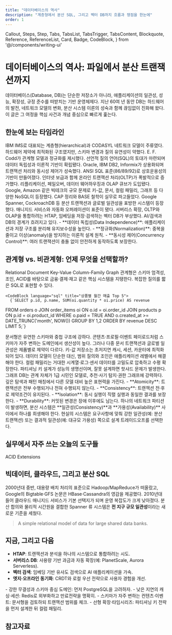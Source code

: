 ```yaml
---
title: "데이터베이스의 역사"
description: "계층형에서 분산 SQL, 그리고 벡터 DB까지 흐름과 쟁점을 한눈에"
order: 1
---
```


  Callout,
  Steps,
  Step,
  Tabs,
  TabsList,
  TabsTrigger,
  TabsContent,
  Blockquote,
  Reference,
  ReferenceList,
  Card,
  Badge,
  CodeBlock,
} from '@/components/writing-ui'

# 데이터베이스의 역사: 파일에서 분산 트랜잭션까지

데이터베이스(Database, DB)는 단순한 저장소가 아니라, 애플리케이션의 일관성, 성능, 확장성, 규정 준수를 떠받치는 기반 운영체제다. 지난 60여 년 동안 DB는 하드웨어의 발전, 네트워크 모델의 변화, 분산 시스템 이론의 성숙과 함께 끊임없이 진화해 왔다. 이 글은 그 여정을 핵심 사건과 개념 중심으로 빠르게 훑는다.

## 한눈에 보는 타임라인

<Steps>
  <Step title="1960s: 계층형·네트워크형 모델의 시대">
    IBM IMS로 대표되는 계층형(hierarchical)과 CODASYL 네트워크 모델이 주류였다. 하드웨어 제약에 최적화된 구조였지만, 스키마 변경과 질의 유연성이 약했다.
  </Step>
  <Step title="1970s: 관계형 모델의 탄생">
    E. F. Codd가 관계형 모델과 정규화를 제시했다. 선언적 질의 언어(SQL)의 토대가 마련되며 데이터 독립성과 이론적 기반이 확립됐다.
  </Step>
  <Step title="1980s: 상용 RDBMS의 부상">
    Oracle, IBM DB2, Informix가 상용화되며 트랜잭션 처리와 동시성 제어가 성숙했다. ANSI SQL 표준(86/89/92)로 상호운용성의 기반이 만들어졌다.
  </Step>
  <Step title="1990s: OLTP·OLAP, 복제와 고가용성">
    인터넷 보급과 함께 온라인 트랜잭션 처리(OLTP)가 폭발적으로 증가했다. 리플리케이션, 페일오버, 데이터 웨어하우징과 OLAP 큐브가 도입됐다.
  </Step>
  <Step title="2000s: 웹 규모와 NoSQL의 등장">
    Google, Amazon 같은 빅테크의 규모 문제로 키-값, 문서, 컬럼 패밀리, 그래프 등 다양한 NoSQL이 등장했다. CAP 정리와 BASE 철학이 실무로 파고들었다.
  </Step>
  <Step title="2010s: NewSQL·분산 SQL과 클라우드 네이티브">
    Google Spanner, CockroachDB 등 분산 트랜잭션과 글로벌 일관성을 표방한 시스템이 등장했다. 매니지드 서비스와 자동화 오퍼레이션이 표준이 됐다.
  </Step>
  <Step title="2020s: 서버리스·HTAP·벡터 DB">
    서버리스 확장, OLTP와 OLAP을 통합하려는 HTAP, 임베딩을 저장·검색하는 벡터 DB가 부상했다. AI/검색과 DB의 경계가 흐려지고 있다.
  </Step>
</Steps>

<Callout type="info" title="핵심 개념 요약">
  - **데이터 독립성(Data Independence)**: 애플리케이션과 저장 구조를 분리해 유지보수성을 높인다.
  - **정규화(Normalization)**: 중복을 줄이고 이상(anomaly)을 방지하는 이론적 설계 원칙.
  - **동시성 제어(Concurrency Control)**: 여러 트랜잭션이 충돌 없이 안전하게 동작하도록 보장한다.
</Callout>

## 관계형 vs. 비관계형: 언제 무엇을 선택할까?

<Tabs defaultValue="relational">
  <TabsList>
    <TabsTrigger value="relational">Relational</TabsTrigger>
    <TabsTrigger value="document">Document</TabsTrigger>
    <TabsTrigger value="keyvalue">Key-Value</TabsTrigger>
    <TabsTrigger value="column">Column-Family</TabsTrigger>
    <TabsTrigger value="graph">Graph</TabsTrigger>
  </TabsList>

  <TabsContent value="relational">
    관계형은 스키마 엄격성, 조인, ACID를 바탕으로 금융·결제·재고 같은 핵심 시스템을 지탱한다. 복잡한 질의를 짧은 SQL로 표현할 수 있다.

    <CodeBlock language="sql" title="상품별 월간 매출 Top 5">
      {`SELECT p.id, p.name, SUM(oi.quantity * oi.price) AS revenue
FROM orders o
JOIN order_items oi ON o.id = oi.order_id
JOIN products p ON p.id = oi.product_id
WHERE o.paid = TRUE AND o.created_at >= DATE_TRUNC('month', NOW())
GROUP BY 1,2
ORDER BY revenue DESC
LIMIT 5;`}
    </CodeBlock>

  </TabsContent>

  <TabsContent value="document">
    문서형은 유연한 스키마와 중첩 구조에 강하다. 콘텐츠·프로필·이벤트 페이로드처럼 스키마가 자주 변하는 도메인에서 생산성이 높다. 그러나 다중 문서 트랜잭션과 글로벌 일관성은 제품별로 제약이 다르다.
  </TabsContent>

  <TabsContent value="keyvalue">
    키-값 저장소는 초저지연 캐시, 세션, 카운터에 최적화되어 있다. 데이터 모델이 단순한 대신, 범위 질의와 조인은 애플리케이션 레벨에서 해결해야 한다.
  </TabsContent>

  <TabsContent value="column">
    컬럼 패밀리는 거대한 시계열·로그·센서 데이터를 고밀도로 압축하고 수평 확장한다. 파티셔닝 키 설계가 성능의 생명선이며, 잘못 설계하면 핫샤드 문제가 발생한다.
  </TabsContent>

  <TabsContent value="graph">
    그래프 DB는 관계 자체가 1급 시민인 모델로, 추천·사기 탐지·권한 그래프에 강력하다. 깊은 탐색과 패턴 매칭에서 다른 모델 대비 높은 표현력을 가진다.
  </TabsContent>
</Tabs>

<Callout type="success" title="ACID: 신뢰의 최소 단위">
  - **Atomicity**: 트랜잭션은 전부 수행되거나 전혀 수행되지 않는다.
  - **Consistency**: 트랜잭션 전·후로 제약조건이 유지된다.
  - **Isolation**: 동시 실행이 직렬 실행과 동일한 결과를 보장한다.
  - **Durability**: 커밋된 변경은 장애 이후에도 남는다.
</Callout>

<Callout type="warning" title="CAP 정리: 분산 시스템의 선택지">
  하나의 네트워크 파티션이 발생하면, 분산 시스템은 **일관성(Consistency)**과 **가용성(Availability)** 사이에서 하나를 희생해야 한다. 현실의 시스템은 요구사항에 맞춰 강한 일관성(예: 분산 트랜잭션) 또는 결과적 일관성(예: 대규모 가용성) 쪽으로 설계 트레이드오프를 선택한다.
</Callout>

## 실무에서 자주 쓰는 오늘의 도구들

<div className="grid grid-cols-1 md:grid-cols-2 xl:grid-cols-3 gap-4 my-4">
  <Card title="PostgreSQL" description="표준을 잘 구현한 범용 RDBMS, 강력한 확장성" href="https://www.postgresql.org">
    <div className="mt-2 flex gap-2">
      <Badge variant="success">ACID</Badge>
      <Badge variant="outline">Extensions</Badge>
    </div>
  </Card>
  <Card title="MySQL" description="웹 워크로드에 최적화된 대중적 RDBMS" href="https://www.mysql.com" />
  <Card title="MongoDB" description="유연한 스키마의 문서 지향 DB" href="https://www.mongodb.com" />
  <Card title="Redis" description="인메모리 키-값, 캐시·세션·스트림" href="https://redis.io" />
  <Card title="Cassandra" description="선형 확장 가능한 컬럼 패밀리" href="https://cassandra.apache.org/_/index.html" />
  <Card title="Neo4j" description="관계 중심 그래프 데이터베이스" href="https://neo4j.com" />
  <Card title="Google Spanner" description="글로벌 분산 트랜잭션·강한 일관성" href="https://cloud.google.com/spanner" />
  <Card title="CockroachDB" description="Postgres 호환 분산 SQL" href="https://www.cockroachlabs.com" />
</div>

## 빅데이터, 클라우드, 그리고 분산 SQL

2000년대 중반, 대용량 배치 처리의 표준으로 Hadoop/MapReduce가 떠올랐고, Google의 Bigtable·GFS 논문은 HBase·Cassandra의 영감을 제공했다. 2010년대 들어 클라우드 매니지드 서비스가 기본 선택지가 되며 운영 복잡도가 크게 낮아졌다. 분산 합의와 물리적 시간원을 결합한 Spanner 류 시스템은 **전 지구 규모 일관성**이라는 새로운 기준을 세웠다.

<Blockquote author="E. F. Codd" cite="A Relational Model of Data for Large Shared Data Banks, 1970">
  A simple relational model of data for large shared data banks.
</Blockquote>

## 지금, 그리고 다음

- **HTAP**: 트랜잭션과 분석을 하나의 시스템으로 통합하려는 시도.
- **서버리스 DB**: 사용량 기반 과금과 자동 확장(예: PlanetScale, Aurora Serverless).
- **벡터 검색**: 임베딩 기반 유사도 검색으로 AI 애플리케이션을 가속.
- **엣지·오프라인 동기화**: CRDT와 로컬 우선 전략으로 사용자 경험을 개선.

<Callout type="note" title="실전 선택 가이드">
  - 강한 무결성과 스키마 중심 도메인: 먼저 PostgreSQL을 고려하자.
  - 낮은 지연의 캐싱·세션: Redis로 외부화하고 만료전략을 명확히.
  - 스키마가 자주 변하는 컨텐츠·이벤트: 문서형을 검토하되 트랜잭션 범위를 체크.
  - 선형 확장·타임시리즈: 파티셔닝 키 전략을 먼저 설계한 뒤 컬럼 패밀리.
</Callout>

## 참고자료

<ReferenceList title="원 논문과 문서">
  <Reference
    title="A Relational Model of Data for Large Shared Data Banks"
    description="관계형 모델의 출발점이 된 Codd의 1970년 논문"
    href="https://dl.acm.org/doi/10.1145/362384.362685"
    type="article"
    author="E. F. Codd"
    date="1970"
  />
  <Reference
    title="Brewer’s CAP Theorem (keynote)"
    description="CAP 정리의 기원"
    href="https://www.cs.berkeley.edu/~brewer/cs262b-2004/PODC-keynote.pdf"
    type="reference"
    author="Eric A. Brewer"
  />
  <Reference
    title="Bigtable: A Distributed Storage System for Structured Data"
    description="컬럼 패밀리 설계의 고전"
    href="https://research.google/pubs/pub27898/"
    type="documentation"
    author="Google"
    date="2006"
  />
  <Reference
    title="Dynamo: Amazon’s Highly Available Key-value Store"
    description="결과적 일관성과 파티셔닝 전략의 고전"
    href="https://www.allthingsdistributed.com/files/amazon-dynamo-sosp2007.pdf"
    type="article"
    author="Amazon"
    date="2007"
  />
  <Reference
    title="Spanner: Google’s Globally-Distributed Database"
    description="TrueTime을 이용한 글로벌 트랜잭션"
    href="https://research.google/pubs/pub39966/"
    type="documentation"
    author="Google"
    date="2012"
  />
  <Reference
    title="PostgreSQL Documentation"
    description="현대 RDBMS의 사실상 표준 레퍼런스"
    href="https://www.postgresql.org/docs/"
    type="documentation"
  />
</ReferenceList>


